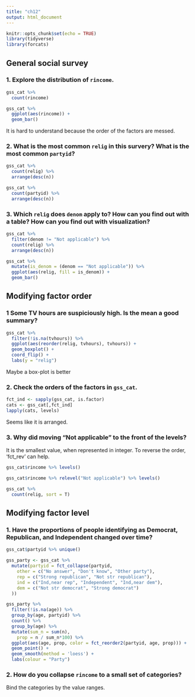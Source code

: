 ```yaml
---
title: "ch12"
output: html_document
---
```


```r
knitr::opts_chunk$set(echo = TRUE)
library(tidyverse)
library(forcats)
```

## General social survey

### 1. Explore the distribution of `rincome`.

```r
gss_cat %>% 
  count(rincome)

gss_cat %>% 
  ggplot(aes(rincome)) +
  geom_bar()
```

It is hard to understand because the order of the factors are messed.


### 2.  What is the most common `relig` in this survery? What is the most common `partyid`?

```r
gss_cat %>%
  count(relig) %>%
  arrange(desc(n))

gss_cat %>%
  count(partyid) %>%
  arrange(desc(n))

```

### 3. Which `relig` does `denom` apply to? How can you find out with a table? How can you find out with visualization?

```r
gss_cat %>%
  filter(denom != "Not applicable") %>%
  count(relig) %>%
  arrange(desc(n))

gss_cat %>%
  mutate(is_denom = (denom == "Not applicable")) %>%
  ggplot(aes(relig, fill = is_denom)) +
  geom_bar()

```

## Modifying factor order

### 1 Some TV hours are suspiciously high. Is the mean a good summary?
```r
gss_cat %>%
  filter(!is.na(tvhours)) %>%
  ggplot(aes(reorder(relig, tvhours), tvhours)) +
  geom_boxplot() +
  coord_flip() +
  labs(y = "relig")

```

Maybe a box-plot is better

### 2. Check the orders of the factors in `gss_cat`.

```r
fct_ind <- sapply(gss_cat, is.factor)
cats <- gss_cat[,fct_ind]
lapply(cats, levels)

```
Seems like it is arranged.

### 3. Why did moving "Not applicable" to the front of the levels?

It is the smallest value, when represented in integer. To reverse the order, 'fct_rev' can help.

```r
gss_cat$rincome %>% levels()

gss_cat$rincome %>% relevel("Not applicable") %>% levels()

gss_cat %>%
  count(relig, sort = T)

```

## Modifying factor level

### 1. Have the proportions of people identifying as Democrat, Republican, and Independent changed over time?

```r
gss_cat$partyid %>% unique()

gss_party <- gss_cat %>%
  mutate(partyid = fct_collapse(partyid,
    other = c("No answer", "Don't know", "Other party"),
    rep = c("Strong republican", "Not str republican"),
    ind = c("Ind,near rep", "Independent", "Ind,near dem"),
    dem = c("Not str democrat", "Strong democrat")
  )) 

gss_party %>%
  filter(!is.na(age)) %>%
  group_by(age, partyid) %>%
  count() %>%
  group_by(age) %>%
  mutate(sum_n = sum(n),
    prop = n / sum_n*100) %>%
  ggplot(aes(age, prop, color = fct_reorder2(partyid, age, prop))) +
  geom_point() +
  geom_smooth(method = 'loess') +
  labs(colour = "Party")

```

### 2. How do you collapse `rincome` to a small set of categories?

Bind the categories by the value ranges.













